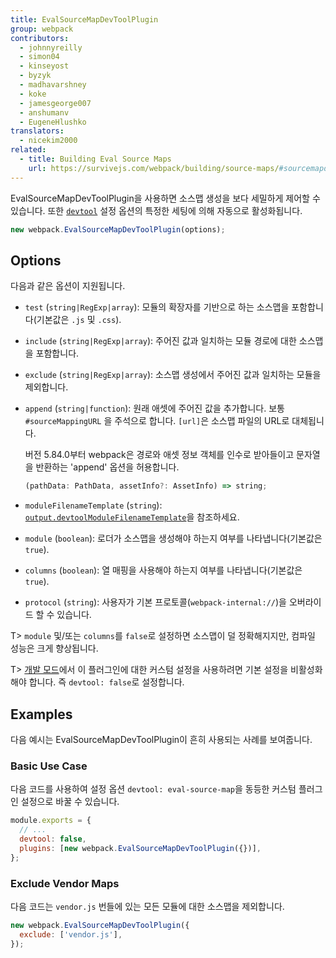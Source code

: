 ```yaml
---
title: EvalSourceMapDevToolPlugin
group: webpack
contributors:
  - johnnyreilly
  - simon04
  - kinseyost
  - byzyk
  - madhavarshney
  - koke
  - jamesgeorge007
  - anshumanv
  - EugeneHlushko
translators:
  - nicekim2000
related:
  - title: Building Eval Source Maps
    url: https://survivejs.com/webpack/building/source-maps/#sourcemapdevtoolplugin-and-evalsourcemapdevtoolplugin
---
```


EvalSourceMapDevToolPlugin을 사용하면 소스맵 생성을 보다 세밀하게 제어할 수 있습니다. 또한 [`devtool`](/configuration/devtool/) 설정 옵션의 특정한 세팅에 의해 자동으로 활성화됩니다.

```js
new webpack.EvalSourceMapDevToolPlugin(options);
```

## Options

다음과 같은 옵션이 지원됩니다.

- `test` (`string|RegExp|array`): 모듈의 확장자를 기반으로 하는 소스맵을 포함합니다(기본값은 `.js` 및 `.css`).
- `include` (`string|RegExp|array`): 주어진 값과 일치하는 모듈 경로에 대한 소스맵을 포함합니다.
- `exclude` (`string|RegExp|array`): 소스맵 생성에서 주어진 값과 일치하는 모듈을 제외합니다.
- `append` (`string|function`): 원래 애셋에 주어진 값을 추가합니다. 보통 `#sourceMappingURL` 을 주석으로 합니다. `[url]`은 소스맵 파일의 URL로 대체됩니다.

  버전 5.84.0부터 webpack은 경로와 애셋 정보 객체를 인수로 받아들이고 문자열을 반환하는 'append' 옵션을 허용합니다.

  ```ts
  (pathData: PathData, assetInfo?: AssetInfo) => string;
  ```

- `moduleFilenameTemplate` (`string`): [`output.devtoolModuleFilenameTemplate`](/configuration/output/#outputdevtoolmodulefilenametemplate)을 참조하세요.
- `module` (`boolean`): 로더가 소스맵을 생성해야 하는지 여부를 나타냅니다(기본값은 `true`).
- `columns` (`boolean`): 열 매핑을 사용해야 하는지 여부를 나타냅니다(기본값은 `true`).
- `protocol` (`string`): 사용자가 기본 프로토콜(`webpack-internal://`)을 오버라이드 할 수 있습니다.

T> `module` 및/또는 `columns`를 `false`로 설정하면 소스맵이 덜 정확해지지만, 컴파일 성능은 크게 향상됩니다.

T> [개발 모드](/configuration/mode/#mode-development)에서 이 플러그인에 대한 커스텀 설정을 사용하려면 기본 설정을 비활성화해야 합니다. 즉 `devtool: false`로 설정합니다.

## Examples

다음 예시는 EvalSourceMapDevToolPlugin이 흔히 사용되는 사례를 보여줍니다.

### Basic Use Case

다음 코드를 사용하여 설정 옵션 `devtool: eval-source-map`을 동등한 커스텀 플러그인 설정으로 바꿀 수 있습니다.

```js
module.exports = {
  // ...
  devtool: false,
  plugins: [new webpack.EvalSourceMapDevToolPlugin({})],
};
```

### Exclude Vendor Maps

다음 코드는 `vendor.js` 번들에 있는 모든 모듈에 대한 소스맵을 제외합니다.

```js
new webpack.EvalSourceMapDevToolPlugin({
  exclude: ['vendor.js'],
});
```
